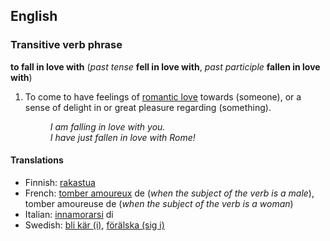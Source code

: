 ==English==
===Transitive verb phrase===
'''to fall in love with''' (''past tense'' '''fell in love with''', ''past participle'' '''fallen in love with''')
#To come to have feelings of [[romantic love]] towards (someone), or a sense of delight in or great pleasure regarding (something).
#:''I am falling in love with you.''
#:''I have just fallen in love with Rome!''

====Translations====
*Finnish: [[rakastua]]
*French: [[tomber amoureux]] de (''when the subject of the verb is a male''), tomber amoureuse de (''when the subject of the verb is a woman'')
*Italian: [[innamorarsi]] di
*Swedish: [[bli kär|bli kär (i)]], [[förälska|förälska (sig i)]]